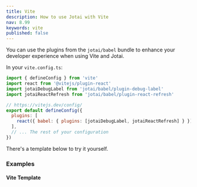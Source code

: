 ```yaml
---
title: Vite
description: How to use Jotai with Vite
nav: 8.99
keywords: vite
published: false
---
```


You can use the plugins from the `jotai/babel` bundle to enhance your developer experience when using Vite and Jotai.

In your `vite.config.ts`:

```js
import { defineConfig } from 'vite'
import react from '@vitejs/plugin-react'
import jotaiDebugLabel from 'jotai/babel/plugin-debug-label'
import jotaiReactRefresh from 'jotai/babel/plugin-react-refresh'

// https://vitejs.dev/config/
export default defineConfig({
  plugins: [
    react({ babel: { plugins: [jotaiDebugLabel, jotaiReactRefresh] } }),
  ],
  // ... The rest of your configuration
})
```

There's a template below to try it yourself.

### Examples

#### Vite Template

<Stackblitz id="vitejs-vite-xhhxve" file="vite.config.ts" />
